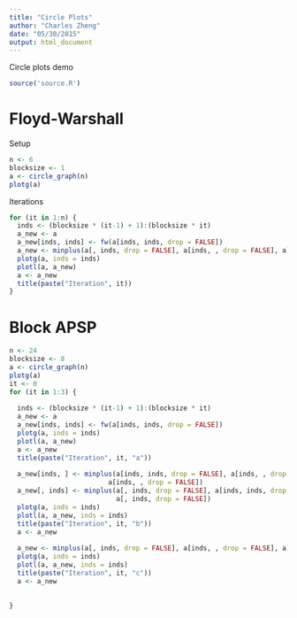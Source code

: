 ```yaml
---
title: "Circle Plots"
author: "Charles Zheng"
date: "05/30/2015"
output: html_document
---
```


Circle plots demo

```r
source('source.R')
```

# Floyd-Warshall

Setup

```r
n <- 6
blocksize <- 1
a <- circle_graph(n)
plotg(a)
```

Iterations
```r
for (it in 1:n) {
  inds <- (blocksize * (it-1) + 1):(blocksize * it)
  a_new <- a
  a_new[inds, inds] <- fw(a[inds, inds, drop = FALSE])
  a_new <- minplus(a[, inds, drop = FALSE], a[inds, , drop = FALSE], a)
  plotg(a, inds = inds)
  plotl(a, a_new)
  a <- a_new
  title(paste("Iteration", it))
}
```

# Block APSP

```r
n <- 24
blocksize <- 8
a <- circle_graph(n)
plotg(a)
it <- 0
for (it in 1:3) {
  
  inds <- (blocksize * (it-1) + 1):(blocksize * it)
  a_new <- a
  a_new[inds, inds] <- fw(a[inds, inds, drop = FALSE])
  plotg(a, inds = inds)
  plotl(a, a_new)
  a <- a_new
  title(paste("Iteration", it, "a"))
  
  a_new[inds, ] <- minplus(a[inds, inds, drop = FALSE], a[inds, , drop = FALSE],
                         a[inds, , drop = FALSE])
  a_new[, inds] <- minplus(a[, inds, drop = FALSE], a[inds, inds, drop = FALSE],
                           a[, inds, drop = FALSE])
  plotg(a, inds = inds)
  plotl(a, a_new, inds = inds)
  title(paste("Iteration", it, "b"))
  a <- a_new
  
  a_new <- minplus(a[, inds, drop = FALSE], a[inds, , drop = FALSE], a)
  plotg(a, inds = inds)
  plotl(a, a_new, inds = inds)
  title(paste("Iteration", it, "c"))
  a <- a_new
  
  
}
```
